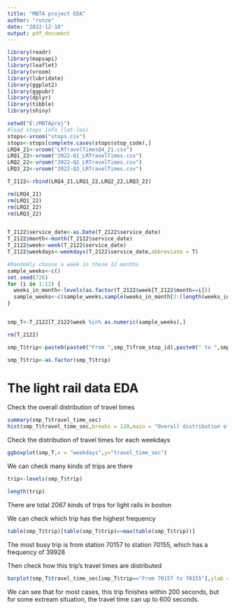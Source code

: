 ---
title: "MBTA project EDA"
author: "runze"
date: "2022-12-18"
output: pdf_document
---

```{r setup, include=FALSE}
library(readr)
library(mapsapi)
library(leaflet)
library(vroom)
library(lubridate)
library(ggplot2)
library(ggpubr)
library(dplyr)
library(tibble)
library(shiny)
```

```{r}
setwd("E:/MBTAproj")
#load stops info (lat-lon)
stops<-vroom("stops.csv")
stops<-stops[complete.cases(stops$stop_code),]
LRQ4_21<-vroom("LRTravelTimesQ4_21.csv")
LRQ1_22<-vroom("2022-Q1_LRTravelTimes.csv")
LRQ2_22<-vroom("2022-Q2_LRTravelTimes.csv")
LRQ3_22<-vroom("2022-Q3_LRTravelTimes.csv")

T_2122<-rbind(LRQ4_21,LRQ1_22,LRQ2_22,LRQ3_22)

rm(LRQ4_21)
rm(LRQ1_22)
rm(LRQ2_22)
rm(LRQ3_22)


T_2122$service_date<-as.Date(T_2122$service_date)
T_2122$month<-month(T_2122$service_date)
T_2122$week<-week(T_2122$service_date)
T_2122$weekdays<-weekdays(T_2122$service_date,abbreviate = T)

#Randomly choose a week in these 12 months
sample_weeks<-c()
set.seed(726)
for (i in 1:12) {
  weeks_in_month<-levels(as.factor(T_2122$week[T_2122$month==i]))
  sample_weeks<-c(sample_weeks,sample(weeks_in_month[2:(length(weeks_in_month)-1)],1)) # To make sure pick out an entire week in each month, I exclude the fist week and last week in each month.
}


smp_T<-T_2122[T_2122$week %in% as.numeric(sample_weeks),]

rm(T_2122)

smp_T$trip<-paste0(paste0("From ",smp_T$from_stop_id),paste0(" to ",smp_T$to_stop_id))# Add a variable "trip" 

smp_T$trip<-as.factor(smp_T$trip)

```



# The light rail data EDA

 Check the overall distribution of travel times

```{r}
summary(smp_T$travel_time_sec)
hist(smp_T$travel_time_sec,breaks = 120,main = "Overall distribution of travel time (in seconds)",xlab = "Travel time")
```

 Check the distribution of travel times for each weekdays

```{r}
ggboxplot(smp_T,x = "weekdays",y="travel_time_sec")
```

 We can check many kinds of trips are there

```{r}
trip<-levels(smp_T$trip)

length(trip)

```
 There are total 2067 kinds of trips for light rails in boston

 We can check which trip has the highest frequency

```{r}
table(smp_T$trip)[table(smp_T$trip)==max(table(smp_T$trip))]
```
 The most busy trip is from station 70157 to station 70155, which has a frequency of 39928

 Then check how this trip's travel times are distributed

```{r}
barplot(smp_T$travel_time_sec[smp_T$trip=="From 70157 to 70155"],ylab = "Travel time")
```
 We can see that for most cases, this trip finishes within 200 seconds, but for some extream situation, the travel time can up to 600 seconds.








